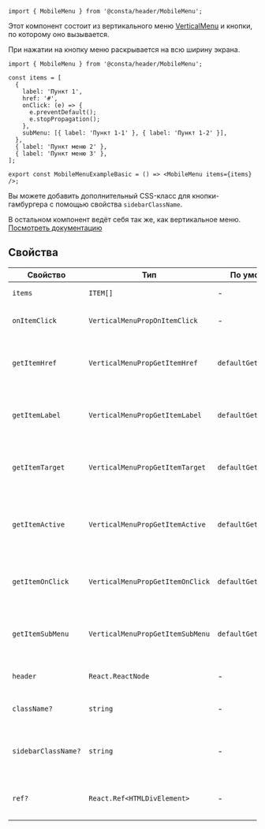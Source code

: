 
```tsx
import { MobileMenu } from '@consta/header/MobileMenu';
```

Этот компонент состоит из вертикального меню [VerticalMenu](##LIBS.LIB.STAND/lib:header/stand:components-verticalmenu-stable) и кнопки, по которому оно вызывается.

При нажатии на кнопку меню раскрывается на всю ширину экрана.

```tsx
import { MobileMenu } from '@consta/header/MobileMenu';

const items = [
  {
    label: 'Пункт 1',
    href: '#',
    onClick: (e) => {
      e.preventDefault();
      e.stopPropagation();
    },
    subMenu: [{ label: 'Пункт 1-1' }, { label: 'Пункт 1-2' }],
  },
  { label: 'Пункт меню 2' },
  { label: 'Пункт меню 3' },
];

export const MobileMenuExampleBasic = () => <MobileMenu items={items} />;
```

<MobileMenuExampleBasic />

Вы можете добавить дополнительный CSS-класс для кнопки-гамбургера с помощью свойства
`sidebarClassName`.

В остальном компонент ведёт себя так же, как вертикальное меню. [Посмотреть документацию](/?path=/docs/components-verticalmenu--playground)

## Свойства

| Свойство            | Тип                              | По умолчанию            | Описание                                                                                                                   |
| ------------------- | -------------------------------- | ----------------------- | -------------------------------------------------------------------------------------------------------------------------- |
| `items`             | `ITEM[]`                         | -                       | Элементы (см. [VerticalMenu](/?path=/docs/components-verticalmenu--playground))                                            |
| `onItemClick`       | `VerticalMenuPropOnItemClick`    | -                       | Функция клика по элементу (см. [VerticalMenu](/?path=/docs/components-verticalmenu--playground))                           |
| `getItemHref`       | `VerticalMenuPropGetItemHref`    | `defaultGetItemHref`    | Функция для определения `href` элемента (см. [VerticalMenu](/?path=/docs/components-verticalmenu--playground))             |
| `getItemLabel`      | `VerticalMenuPropGetItemLabel`   | `defaultGetItemLabel`   | Функция для определения заголовка элемента (см. [VerticalMenu](/?path=/docs/components-verticalmenu--playground))          |
| `getItemTarget`     | `VerticalMenuPropGetItemTarget`  | `defaultGetItemTarget`  | Функция для определения `target` элемента (см. [VerticalMenu](/?path=/docs/components-verticalmenu--playground))           |
| `getItemActive`     | `VerticalMenuPropGetItemActive`  | `defaultGetItemActive`  | Функция для определения статуса активности элемента (см. [VerticalMenu](/?path=/docs/components-verticalmenu--playground)) |
| `getItemOnClick`    | `VerticalMenuPropGetItemOnClick` | `defaultGetItemOnClick` | Функция для определения функции клика элемента (см. [VerticalMenu](/?path=/docs/components-verticalmenu--playground))      |
| `getItemSubMenu`    | `VerticalMenuPropGetItemSubMenu` | `defaultGetItemSubMenu` | Функция для определения подменю элемента (см. [VerticalMenu](/?path=/docs/components-verticalmenu--playground))            |
| `header`            | `React.ReactNode`                | -                       | Шапка меню (см. [VerticalMenu](/?path=/docs/components-verticalmenu--playground))                                          |
| `className?`        | `string`                         | -                       | Дополнительный CSS-класс для пунктов меню                                                                                  |
| `sidebarClassName?` | `string`                         | -                       | Дополнительный CSS-класс для кнопки вызова меню («гамбургера»)                                                             |
| `ref?`              | `React.Ref<HTMLDivElement>`      | -                       | Ссылка на корневой DOM-элемент (см. [VerticalMenu](/?path=/docs/components-verticalmenu--playground))                      |

